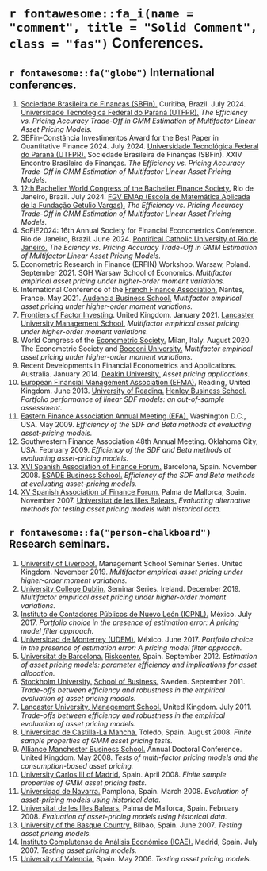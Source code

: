 # `r fontawesome::fa_i(name = "comment", title = "Solid Comment", class = "fas")` Conferences.

## `r fontawesome::fa("globe")` International conferences.

1. [Sociedade Brasileira de Finanças (SBFin).](https://www.sbfin.org.br/) Curitiba, Brazil. July 2024. [Universidade Tecnológica Federal do Paraná (UTFPR).](https://www.utfpr.edu.br/) *The Efficiency vs. Pricing Accuracy Trade-Off in GMM Estimation of Multifactor Linear Asset Pricing Models.*
1. SBFin-Constância Investimentos Award for the Best Paper in Quantitative Finance 2024. July 2024. [Universidade Tecnológica Federal do Paraná (UTFPR).](https://www.utfpr.edu.br/) Sociedade Brasileira de Finanças (SBFin). XXIV Encontro Brasileiro de Finanças. *The Efficiency vs. Pricing Accuracy Trade-Off in GMM Estimation of Multifactor Linear Asset Pricing Models.*
1. [12th Bachelier World Congress of the Bachelier Finance Society.](https://www.bacheliercongress.com/) Rio de Janeiro, Brazil. July 2024. [FGV EMAp (Escola de Matemática Aplicada de la Fundação Getulio Vargas).](https://emap.fgv.br/) *The Efficiency vs. Pricing Accuracy Trade-Off in GMM Estimation of Multifactor Linear Asset Pricing Models.*
1. SoFiE2024: 16th Annual Society for Financial Econometrics Conference. Rio de Janeiro, Brazil. June 2024. [Pontifical Catholic University of Rio de Janeiro.](https://www.puc-rio.br/english/) *The Eciency vs. Pricing Accuracy Trade-Off in GMM Estimation of Multifactor Linear Asset Pricing Models.*
1. Econometric Research in Finance (ERFIN) Workshop. Warsaw, Poland. September 2021. SGH Warsaw School of Economics. *Multifactor empirical asset pricing under higher-order moment variations.*
1. International Conference of the [French Finance Association.](https://www.affi.asso.fr/) Nantes, France. May 2021. [Audencia Business School.](https://www.audencia.com/) *Multifactor empirical asset pricing under higher-order moment variations.*
1. [Frontiers of Factor Investing](https://wp.lancs.ac.uk/fofi2020/). United Kingdom. January 2021. [Lancaster University Management School.](https://www.lancaster.ac.uk/lums/) *Multifactor empirical asset pricing under higher-order moment variations.*
1. World Congress of the [Econometric Society.](https://www.econometricsociety.org/) Milan, Italy. August 2020. The Econometric Society and [Bocconi University.](https://www.unibocconi.it/en) *Multifactor empirical asset pricing under higher-order moment variations.*
1. Recent Developments in Financial Econometrics and Applications. Australia. January 2014. [Deakin University.](https://www.deakin.edu.au/) *Asset pricing applications.*
1. [European Financial Management Association (EFMA).](https://www.efmaefm.org/) Reading, United Kingdom. June 2013. [University of Reading.](https://www.reading.ac.uk/) [Henley Business School.](https://www.henley.ac.uk/) *Portfolio performance of linear SDF models: an out-of-sample assessment.*
1. [Eastern Finance Association Annual Meeting (EFA).](https://easternfinance.org/) Washington D.C., USA. May 2009. *Efficiency of the SDF and Beta methods at evaluating asset-pricing models.*
1. Southwestern Finance Association 48th Annual Meeting. Oklahoma City, USA. February 2009. *Efficiency of the SDF and Beta methods at evaluating asset-pricing models.*
1. [XVI Spanish Association of Finance Forum.](https://aefin.es/finance-forum/) Barcelona, Spain. November 2008. [ESADE Business School.](https://www.esade.edu/) *Efficiency of the SDF and Beta methods at evaluating asset-pricing models.*
1. [XV Spanish Association of Finance Forum.](https://aefin.es/finance-forum/) Palma de Mallorca, Spain. November 2007. [Universitat de les Illes Balears.](https://www.uib.cat/) *Evaluating alternative methods for testing asset pricing models with historical data.*


## `r fontawesome::fa("person-chalkboard")` Research seminars.

1. [University of Liverpool.](https://www.liverpool.ac.uk/) Management School Seminar Series. United Kingdom. November 2019. *Multifactor empirical asset pricing under higher-order moment variations.*
1. [University College Dublin.](https://www.ucd.ie/) Seminar Series. Ireland. December 2019. *Multifactor empirical asset pricing under higher-order moment variations.*
1. [Instituto de Contadores Públicos de Nuevo León (ICPNL).](https://icpnl.org.mx/) México. July 2017. *Portfolio choice in the presence of estimation error: A pricing model filter approach.*
1. [Universidad de Monterrey (UDEM).](https://www.udem.edu.mx/) México. June 2017. *Portfolio choice in the presence of estimation error: A pricing model filter approach.*
1. [Universitat de Barcelona.](https://web.ub.edu/inici) [Riskcenter.](https://www.ub.edu/riskcenter/) Spain. September 2012. *Estimation of asset pricing models: parameter efficiency and implications for asset allocation.*
1. [Stockholm University.](https://www.su.se/cmlink/stockholm-university) [School of Business.](https://www.su.se/stockholm-business-school/) Sweden. September 2011. *Trade-offs between efficiency and robustness in the empirical evaluation of asset pricing models.*
1. [Lancaster University, Management School.](https://www.lancaster.ac.uk/lums/) United Kingdom. July 2011. *Trade-offs between efficiency and robustness in the empirical evaluation of asset pricing models.*
1. [Universidad de Castilla-La Mancha.](https://www.uclm.es/) Toledo, Spain. August 2008. *Finite sample properties of GMM asset pricing tests.*
1. [Alliance Manchester Business School.](https://www.alliancembs.manchester.ac.uk/) Annual Doctoral Conference. United Kingdom. May 2008. *Tests of multi-factor pricing models and the consumption-based asset pricing.*
1. [University Carlos III of Madrid.](https://www.uc3m.es/Inicio) Spain. April 2008. *Finite sample properties of GMM asset pricing tests.*
1. [Universidad de Navarra.](https://www.unav.edu/) Pamplona, Spain. March 2008. *Evaluation of asset-pricing models using historical data.*
1. [Universitat de les Illes Balears.](https://www.uib.cat/) Palma de Mallorca, Spain. February 2008. *Evaluation of asset-pricing models using historical data.*
1. [University of the Basque Country.](https://www.ehu.eus/en/en-home) Bilbao, Spain. June 2007. *Testing asset pricing models.*
1. [Instituto Complutense de Análisis Económico (ICAE).](https://www.ucm.es/icae) Madrid, Spain. July 2007. *Testing asset pricing models.*
1. [University of Valencia.](https://www.uv.es/) Spain. May 2006. *Testing asset pricing models.*
